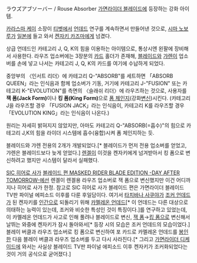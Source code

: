 ラウズアブソーバー / Rouse Absorber
[[가면라이더 블레이드]]에 등장하는 강화 아이템.

[[카라스마 케이]] 소장이 [[티벳]]에서 [[언데드(가면라이더 블레이드)|언데드]] 연구를 계속하면서 만들어낸 것으로, [[시마 노보루]]가 [[일본]]에 들고 와서 [[켄자키 카즈마]]에게 넘겼다. 

상급 언데드인 카테고리 J, Q, K의 힘을 이용하는 아이템으로, 통상시엔 왼팔에 장비해서 사용한다. 라우즈 업소버에는 3장분의 [[카드]] 홀더가 존재해, [[블레이드(가면라이더 블레이드)|블레이드]]와 [[갸렌]]이 업소버를 손에 넣고 나서는 카테고리 J, Q, K의 카드를 여기에 수납하게 되었다.

중앙부의 〈인서트 리더〉에 카테고리 Q-"ABSORB"를 세트하면 「ABSORB QUEEN」라는 인식음과 함께 업소버가 기동, 거기에 카테고리 J-"FUSION" 또는 카테고리 K-"EVOLUTION"를 측면의 〈슬래쉬 리더〉에 라우즈하는 것으로, 사용자를 '''잭 폼(Jack Form)'''이나 '''킹 폼(King Form)'''으로 [[폼 체인지]](강화[[변신]])시킨다. (카테고리 J을 라우즈할 경우 「FUSION JACK」라는 인식음이, 카테고리 K를 라우즈할 경우 「EVOLUTION KING」라는 인식음이 나온다.) 

원리는 자세히 밝혀지지 않았지만, 아마도 카테고리 Q-"ABSORB(=흡수)"의 힘으로 카테고리 J,K의 힘을 라이더 시스템에 흡수(융합)시켜 폼 체인지하는 듯.

블레이드와 갸렌 전용의 2개가 개발되었다.[* 블레이드가 먼저 전용 업소버를 얻었고, 갸렌은 블레이드보다 늦게 얻었다.] [[렌겔]]이 이것을 켄자키에게 넘겨받아서 킹 폼으로 변신하려고 했지만 시스템이 달라서 실패했다.

[[SIC 히어로 사가]] [[SIC 히어로 사가/작품 소개#s-11|블레이드 편 MASKED RIDER BLADE EDITION -DAY AFTER TOMORROW-]]에선 렌겔이 렌겔용 라우즈 업소버로 잭 폼으로 변신했지만 이건 어디까지나 히어로 사가 한정. 참고로 SIC 히어로 사가 블레이드 편은 가면라이더 블레이드 TV판 파이널 에피소드 이후를 다룬 후일담이다. 여기서 [[타치바나 사쿠야(가면라이더 블레이드)|타치바나 사쿠야]]가 [[조커(가면라이더 블레이드)|조커 언데드]]가 된 켄자키를 [[인간]]으로 되돌리기 위해 [[카멜레온 언데드]][* 이 언데드는 다른 대상으로 의태하는 능력이 있는데, 조커와 비슷한 특성인 것이 특징이다.]를 연구하고 있었는데, 이 카멜레온 언데드가 사고로 인해 풀려나 블레이드로 변신, [[블레이드(가면라이더 블레이드)#s-1.1|잭 폼]]→[[블레이드(가면라이더 블레이드)#s-1.2|킹 폼]]으로 변신해서 날뛰는 와중에 켄자키가 잠시 돌아와서[* 등장 시의 모습은 조커 언데드의 모습이었다.] 블레이 버클과 라우즈 업소버로 킹 폼으로 변신하여 포 카드로 카멜레온 언데드를 [[봉인]]한 다음 블레이 버클과 라우즈 업소버를 두고 다시 사라진다.[* 그리고 [[가면라이더 디케이드]]에 와서는 사실상 블레이드 TV판 파이널 에피소드 이후 켄자키가 조커화되었다는 것이 거의 공식으로 굳어졌다.]
